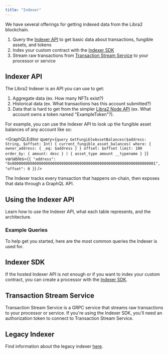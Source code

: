 ```yaml
---
title: "Indexer"
---
```




We have several offerings for getting indexed data from the Libra2 blockchain.

1. Query the [Indexer API](/build/indexer/indexer-api) to get basic data about transactions, fungible assets, and tokens
2. Index your custom contract with the [Indexer SDK](/build/indexer/indexer-sdk)
3. Stream raw transactions from [Transaction Stream Service](/build/indexer/txn-stream) to your processor or service

## Indexer API

The Libra2 Indexer is an API you can use to get:

1. Aggregate data (ex. How many NFTs exist?)
2. Historical data (ex. What transactions has this account submitted?)
3. Data that is hard to get from the simpler [Libra2 Node API](/build/apis/fullnode-rest-api) (ex. What account owns a token named "ExampleToken"?).

For example, you can use the Indexer API to look up the fungible asset balances of any account like so:

<GraphQLEditor
  query={`query GetFungibleAssetBalances($address: String, $offset: Int) {
  current_fungible_asset_balances(
    where: { owner_address: { _eq: $address } }
    offset: $offset
    limit: 100
    order_by: { amount: desc }
  ) {
    asset_type
    amount
    __typename
  }
}`}
  variables={`{
  "address": "0x0000000000000000000000000000000000000000000000000000000000000001",
  "offset": 0
}`}
/>

<Aside type="note">
  The Indexer tracks every transaction that happens on-chain, then exposes that data through a GraphQL API.
</Aside>

## Using the Indexer API

Learn how to use the Indexer API, what each table represents, and the architecture.

<CardGrid>
  <LinkCard href="/build/indexer/indexer-api" title="Accessing the API" description="Learn how to query the Indexer API." />

  <LinkCard href="/build/indexer/indexer-api/indexer-reference" title="Indexer Table Reference" description="Detailed reference for Indexer tables and their schemas." />

  <LinkCard href="/build/indexer/indexer-api/architecture" title="Architecture" description="Detailed layout of the Indexer's architecture." />

  <LinkCard href="/build/indexer/indexer-api/self-hosted" title="Self-hosted Indexer API" description="Host your own Indexer API" />
</CardGrid>

### Example Queries

To help get you started, here are the most common queries the Indexer is used for.

<CardGrid>
  <LinkCard href="/build/indexer/indexer-api/fungible-asset-balances" title="Get Fungible Asset Balances" description="Get all fungible assets an account currently owns." />

  <LinkCard href="/build/indexer/indexer-api/account-transactions" title="Get Account Transactions" description="Get all transactions impacting an account." />

  <LinkCard href="/build/indexer/indexer-api/ans-lookup" title="Get Libra2 Name" description="Retrieve the Libra2 name associated with an account (via the ANS)." />

  <LinkCard href="/build/indexer/indexer-api/fungible-asset-info" title="Get Fungible Asset Info" description="Get detailed information about a specific fungible asset." />

  <LinkCard href="/build/indexer/indexer-api/get-nft-collections" title="Get NFT Collections" description="Retrieve NFT collections owned by a specific account." />

  <LinkCard href="/build/indexer/indexer-api/get-nfts" title="Get NFTs" description="Retrieve individual NFTs owned by a specific account." />

  <LinkCard href="/build/indexer/indexer-api/token-metadata" title="Get Token Metadata" description="Get metadata information for a specific token." />

  <LinkCard href="/build/indexer/indexer-api/get-delegators" title="Count Delegators in Staking Pool" description="Retrieve the number of active delegators in a staking pool." />
</CardGrid>

## Indexer SDK

If the hosted Indexer API is not enough or if you want to index your custom contract, you can create a processor with the [Indexer SDK](/build/indexer/indexer-sdk).

<CardGrid>
  <LinkCard href="/build/indexer/indexer-sdk/quickstart" title="Quickstart Guide" description="Get started with the Indexer SDK" />

  <LinkCard href="/build/indexer/indexer-sdk/documentation" title="Documentation" description="Read documentation about the Indexer SDK" />
</CardGrid>

## Transaction Stream Service

Transaction Stream Service is a GRPC service that streams raw transactions to your processor or service.
If you're using the Indexer SDK, you'll need an authorization token to connect to Transaction Stream Service.

<CardGrid>
  <LinkCard href="/build/indexer/txn-stream/libra2-hosted-txn-stream" title="Libra2-Hosted Transaction Stream Service" description="Get access to the Libra2-hosted Transaction Stream Service" />
</CardGrid>

## Legacy Indexer

Find information about the legacy indexer [here](/build/indexer/legacy).
